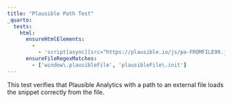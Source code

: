 ```yaml
---
title: "Plausible Path Test"
_quarto:
  tests:
    html:
      ensureHtmlElements:
        -
          - 'script[async][src="https://plausible.io/js/pa-FROMFILE99.js"]'
      ensureFileRegexMatches:
        - ['window\.plausibleFile', 'plausibleFile\.init']
---
```


This test verifies that Plausible Analytics with a path to an external file
loads the snippet correctly from the file.
